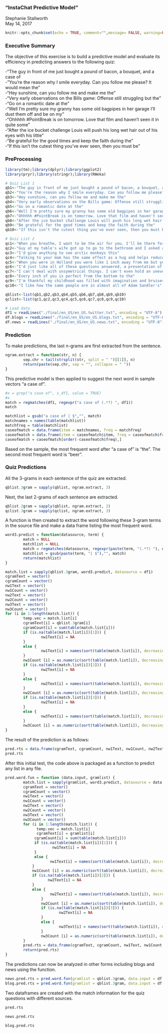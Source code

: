 
### "InstaChat Predictive Model"
Stephanie Stallworth   
May 14, 2017

```{r setup, include=FALSE}
knitr::opts_chunk$set(echo = TRUE, comment="",message= FALSE, warning=FALSE, cache = TRUE)
```

### **Executive Summary**

The objective of this exercise is to build a predictive model and evaluate its efficiency in predicting answers to the following quiz:

-"The guy in front of me just bought a pound of bacon, a bouquet, and a case of  
-"You're the reason why I smile everyday. Can you follow me please? It would mean the"  
-"Hey sunshine, can you follow me and make me the"  
-"Very early observations on the Bills game: Offense still struggling but the"  
-"Go on a romantic date at the"  
-"Well I'm pretty sure my granny has some old bagpipes in her garage I'll dust them off and be on my"  
-"Ohhhhh #PointBreak is on tomorrow. Love that film and haven't seen it in quite some"  
-"After the ice bucket challenge Louis will push his long wet hair out of his eyes with his little"  
-"Be grateful for the good times and keep the faith during the"  
-"If this isn't the cutest thing you've ever seen, then you must be"  

### **PreProcessing**
```{r}
library(tm);library(dplyr);library(ggplot2)
library(pryr);library(stringr);library(RWeka)

# Quiz List 1
qb1<-"The guy in front of me just bought a pound of bacon, a bouquet, and a case of"
qb2<-"You're the reason why I smile everyday. Can you follow me please? It would mean the"
qb3<-"Hey sunshine, can you follow me and make me the"
qb4<-"Very early observations on the Bills game: Offense still struggling but the"
qb5<-"Go on a romantic date at the"
qb6<-"Well I'm pretty sure my granny has some old bagpipes in her garage I'll dust them off and be on my"
qb7<-"Ohhhhh #PointBreak is on tomorrow. Love that film and haven't seen it in quite some"
qb8<-"After the ice bucket challenge Louis will push his long wet hair out of his eyes with his little"
qb9<-"Be grateful for the good times and keep the faith during the"
qb10<-"If this isn't the cutest thing you've ever seen, then you must be"

# Quiz List 2
qc1<-"When you breathe, I want to be the air for you. I'll be there for you, I'd live and I'd"
qc2<-"Guy at my table's wife got up to go to the bathroom and I asked about dessert and he started telling me about his"
qc3<-"I'd give anything to see arctic monkeys this"
qc4<-"Talking to your mom has the same effect as a hug and helps reduce your"
qc5<-"When you were in Holland you were like 1 inch away from me but you hadn't time to take a"
qc6<-"I'd just like all of these questions answered, a presentation of evidence, and a jury to settle the"
qc7<-"I can't deal with unsymetrical things. I can't even hold an uneven number of bags of groceries in each"
qc8<-"Every inch of you is perfect from the bottom to the"
qc9<-"I'm thankful my childhood was filled with imagination and bruises from playing"
qc10<-"I like how the same people are in almost all of Adam Sandler's"

qblist<-list(qb1,qb2,qb3,qb4,qb5,qb6,qb7,qb8,qb9,qb10)
qclist<-list(qc1,qc2,qc3,qc4,qc5,qc6,qc7,qc8,qc9,qc10)

# Load data
df1 = readLines("./final/en_US/en_US.twitter.txt", encoding = "UTF-8")
df.blogs = readLines("./final/en_US/en_US.blogs.txt", encoding = "UTF-8")
df.news = readLines("./final/en_US/en_US.news.txt", encoding = "UTF-8")
```

### **Prediction**  

To make predictions, the last n-grams are first extracted from the sentence.
```{r}
ngram.extract = function(str, n) {
        sep.chr = tail(strsplit(str, split = " ")[[1]], n)
        return(paste(sep.chr, sep = "", collapse = " "))
}
```

This predictive model is then applied to suggest the next word in sample vectors "a case of".
```{r}
#x = grep("a case of", s_df1, value = TRUE)
#x
match = regmatches(df1, regexpr("a case of (.*?) ", df1))
match

matchlist = gsub("a case of | $","", match)
matchnames = names(table(matchlist))
matchfreq = table(matchlist)
caseofmatch = data.frame(item = matchnames, freq = matchfreq)
caseofmatch = data.frame(item = caseofmatch$item, freq = caseofmatch$freq.Freq)
caseofmatch = caseofmatch[order(-caseofmatch$freq),]
```
Based on the sample, the most frequent word after "a case of" is "the". The second most frequent word is "beer". 

### **Quiz Predictions**  

All the 3-grams in each sentence of the quiz are extracted.

```{r}
qblist.3gram = sapply(qblist, ngram.extract, 3)
```

Next, the last 2-grams of each sentence are extracted.

```{r}
qblist.2gram = sapply(qblist, ngram.extract, 2)
qclist.3gram = sapply(qclist, ngram.extract, 3)
```

A function is then created to extract the word following these 3-gram terms in the source file and make a data frame listing the most frequent word.
```{r}

word3.predict = function(datasource, term) {
        match = NULL
        matchlist = NULL
        match = regmatches(datasource, regexpr(paste(term, "(.*?) "), datasource))
        matchlist = gsub(paste(term, "| $"),"", match)
        return(matchlist)
}
```

```{r}
match.list = sapply(qblist.3gram, word3.predict, datasource = df1)
cgramText = vector()
cgramCount = vector()
nw1Text = vector()
nw1Count = vector()
nw2Text = vector()
nw2Count = vector()
nw3Text = vector()
nw3Count = vector()
for (i in 1:length(match.list)) {
        temp.vec = match.list[i]
        cgramText[i] = qblist.3gram[i]
        cgramCount[i] = sum(table(match.list[i]))
        if (is.na(table(match.list[i])[1])) {
                nw1Text[i] = NA
        }
        else {
                nw1Text[i] = names(sort(table(match.list[i]), decreasing = TRUE)[1])
        }
        nw1Count [i] = as.numeric(sort(table(match.list[i]), decreasing = TRUE)[1])
        if (is.na(table(match.list[i])[2])) {
                nw2Text[i] = NA
        }
        else {
                nw2Text[i] = names(sort(table(match.list[i]), decreasing = TRUE)[2])
        }
        nw2Count [i] = as.numeric(sort(table(match.list[i]), decreasing = TRUE)[2])
        if (is.na(table(match.list[i])[3])) {
                nw2Text[i] = NA
        }
        else {
                nw3Text[i] = names(sort(table(match.list[i]), decreasing = TRUE)[3])
        }
        nw3Count [i] = as.numeric(sort(table(match.list[i]), decreasing = TRUE)[3])
}
```

The result of the prediction is as follows:
```{r}
pred.rts = data.frame(cgramText, cgramCount, nw1Text, nw1Count, nw2Text, nw2Count, nw3Text, nw3Count)
pred.rts
```

After this initial test, the code above is packaged as a function to predict any list in any file.
```{r}
pred.word.fun = function (data.input, gramlist) {
        match.list = sapply(gramlist, word3.predict, datasource = data.input)
        cgramText = vector()
        cgramCount = vector()
        nw1Text = vector()
        nw1Count = vector()
        nw2Text = vector()
        nw2Count = vector()
        nw3Text = vector()
        nw3Count = vector()
        for (i in 1:length(match.list)) {
              temp.vec = match.list[i]
              cgramText[i] = gramlist[i]
             cgramCount[i] = sum(table(match.list[i]))
             if (is.na(table(match.list[i])[1])) {
                     nw1Text[i] = NA
             }
             else {
                    nw1Text[i] = names(sort(table(match.list[i]), decreasing = TRUE)[1])
            }
            nw1Count [i] = as.numeric(sort(table(match.list[i]), decreasing = TRUE)[1])
            if (is.na(table(match.list[i])[2])) {
                   nw2Text[i] = NA
            }
            else {
                    nw2Text[i] = names(sort(table(match.list[i]), decreasing = TRUE)[2])
                }
                nw2Count [i] = as.numeric(sort(table(match.list[i]), decreasing = TRUE)[2])
                if (is.na(table(match.list[i])[3])) {
                        nw2Text[i] = NA
                }
                else {
                        nw3Text[i] = names(sort(table(match.list[i]), decreasing = TRUE)[3])
                }
                nw3Count [i] = as.numeric(sort(table(match.list[i]), decreasing = TRUE)[3])
        }
        pred.rts = data.frame(cgramText, cgramCount, nw1Text, nw1Count, nw2Text, nw2Count, nw3Text, nw3Count)
        return(pred.rts)
}
```

The predictions can now be analyzed in other forms including blogs and news using the function.
```{r}
news.pred.rts = pred.word.fun(gramlist = qblist.3gram, data.input = df.news )
blog.pred.rts = pred.word.fun(gramlist = qblist.3gram, data.input = df.blogs )
```

Two dataframes are created with the match information for the quiz questions with different sources.
```{r}
pred.rts
```

```{r}
news.pred.rts
```

```{r}
blog.pred.rts
```

